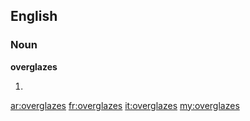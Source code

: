 ==English==

===Noun===
'''overglazes'''

# {{plural of|[[overglaze]]}}

[[ar:overglazes]]
[[fr:overglazes]]
[[it:overglazes]]
[[my:overglazes]]